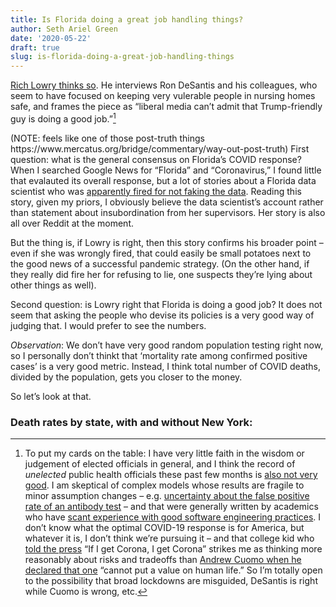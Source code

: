 ```yaml
---
title: Is Florida doing a great job handling things?
author: Seth Ariel Green
date: '2020-05-22'
draft: true
slug: is-florida-doing-a-great-job-handling-things
---
```


[Rich Lowry thinks so](https://www.nationalreview.com/2020/05/coronavirus-crisis-ron-desantis-florida-covid-19-strategy/). He interviews Ron DeSantis and his colleagues, who seem to have focused on keeping very vulerable people in nursing homes safe, and frames the piece as "liberal media can't admit that Trump-friendly guy is doing a good job."^[To put my cards on the table: I have very little faith in the wisdom or judgement of elected officials in general, and I think the record of _unelected_ public health officials these past few months is [also not very good](https://www.jefftk.com/p/authorities-and-amateurs). I am skeptical of complex models whose results are fragile to minor assumption changes -- e.g. [uncertainty about the false positive rate of an antibody test](https://statmodeling.stat.columbia.edu/2020/04/19/fatal-flaws-in-stanford-study-of-coronavirus-prevalence/) -- and that were generally written by academics who have [scant experience with good software engineering practices](https://lockdownsceptics.org/code-review-of-fergusons-model/). I don't know what the optimal COVID-19 response is for America, but whatever it is, I don't think we're pursuing it -- and that college kid who [told the press](https://www.nytimes.com/2020/03/24/us/coronavirus-brady-sluder-spring-break.html) "If I get Corona, I get Corona" strikes me as thinking more reasonably about risks and tradeoffs than [Andrew Cuomo when he declared that one](https://twitter.com/NYGovCuomo/status/1242264009342095361) "cannot put a value on human life." So I'm totally open to the possibility that broad lockdowns are misguided, DeSantis is right while Cuomo is wrong, etc.
]

(NOTE: feels like one of those post-truth things https://www.mercatus.org/bridge/commentary/way-out-post-truth)
First question: what is the general consensus on Florida's COVID response? When I searched Google News for "Florida" and "Coronavirus," I found little that evalauted its overall response, but a lot of stories about a Florida data scientist who was [apparently fired for not faking the data](https://www.npr.org/sections/coronavirus-live-updates/2020/05/19/859119865/florida-ousts-top-covid-19-data-scientist). Reading this story, given my priors, I obviously believe the data scientist's account rather than statement about insubordination from her supervisors. Her story is also all over Reddit at the moment.

But the thing is, if Lowry is right, then this story confirms his broader point -- even if she was wrongly fired, that could easily be small potatoes next to the good news of a successful pandemic strategy. (On the other hand, if they really did fire her for refusing to lie, one suspects they're lying about other things as well). 

Second question: is Lowry right that Florida is doing a good job? It does not seem that asking the people who devise its policies is a very good way of judging that. I would prefer to see the numbers.

*Observation*: We don't have very good random population testing right now, so I personally don't thinkt that 'mortality rate among confirmed positive cases' is a very good metric. Instead, I think total number of COVID deaths, divided by the population, gets you closer to the money.

So let's look at that.

### Death rates by state, with and without New York:
